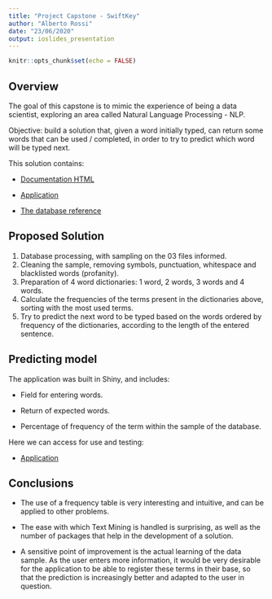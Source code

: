 ```yaml
---
title: "Project Capstone - SwiftKey"
author: "Alberto Rossi"
date: "23/06/2020"
output: ioslides_presentation
---
```


```r
knitr::opts_chunk$set(echo = FALSE)
```

## Overview

The goal of this capstone is to mimic the experience of being a data scientist, exploring an area called Natural Language Processing - NLP.

Objective: build a solution that, given a word initially typed, can return some words that can be used / completed, in order to try to predict which word will be typed next.

This solution contains:

- [Documentation HTML](http://rpubs.com/AlbertoRossi/630825)

- [Application](https://albrossi.shinyapps.io/AppCapstone)

- [The database reference](https://d396qusza40orc.cloudfront.net/dsscapstone/dataset/Coursera-SwiftKey.zip)


## Proposed Solution 

1. Database processing, with sampling on the 03 files informed.
2. Cleaning the sample, removing symbols, punctuation, whitespace and blacklisted words (profanity).
3. Preparation of 4 word dictionaries: 1 word, 2 words, 3 words and 4 words.
4. Calculate the frequencies of the terms present in the dictionaries above, sorting with the most used terms.
5. Try to predict the next word to be typed based on the words ordered by frequency of the dictionaries, according to the length of the entered sentence.


## Predicting model

The application was built in Shiny, and includes:

- Field for entering words.

- Return of expected words.

- Percentage of frequency of the term within the sample of the database.

Here we can access for use and testing:

- [Application](https://albrossi.shinyapps.io/AppCapstone)


## Conclusions

- The use of a frequency table is very interesting and intuitive, and can be applied to other problems.

- The ease with which Text Mining is handled is surprising, as well as the number of packages that help in the development of a solution.

- A sensitive point of improvement is the actual learning of the data sample. As the user enters more information, it would be very desirable for the application to be able to register these terms in their base, so that the prediction is increasingly better and adapted to the user in question.


